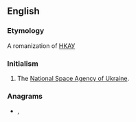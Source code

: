==English==

===Etymology===
A romanization of [[НКАУ]]

===Initialism===
{{en-initialism}}

# The [[w:National Space Agency of Ukraine|National Space Agency of Ukraine]].

===Anagrams===
* {{l|en|kuna}}, {{l|en|Kuna}}